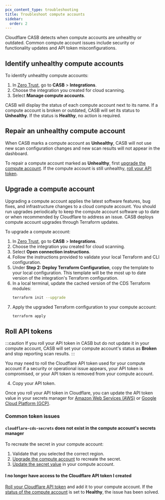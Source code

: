 ```yaml
---
pcx_content_type: troubleshooting
title: Troubleshoot compute accounts
sidebar:
  order: 2
---
```



Cloudflare CASB detects when compute accounts are unhealthy or outdated. Common compute account issues include security or functionality updates and API token misconfigurations.

## Identify unhealthy compute accounts

To identify unhealthy compute accounts:

1. In [Zero Trust](https://one.dash.cloudflare.com/), go to **CASB** > **Integrations**.
2. Choose the integration you created for cloud scanning.
3. Select **Manage compute accounts**.

CASB will display the status of each compute account next to its name. If a compute account is broken or outdated, CASB will set its status to **Unhealthy**. If the status is **Healthy**, no action is required.

## Repair an unhealthy compute account

When CASB marks a compute account as **Unhealthy**, CASB will not use new scan configuration changes and new scan results will not appear in the dashboard.

To repair a compute account marked as **Unhealthy**, first [upgrade the compute account](#upgrade-a-compute-account). If the compute account is still unhealthy, [roll your API token](#roll-api-tokens).

## Upgrade a compute account

Upgrading a compute account applies the latest software features, bug fixes, and infrastructure changes to a cloud compute account. You should run upgrades periodically to keep the compute account software up to date or when recommended by Cloudflare to address an issue. CASB deploys compute account upgrades through Terraform updates.

To upgrade a compute account:

1. In [Zero Trust](https://one.dash.cloudflare.com/), go to **CASB** > **Integrations**.
2. Choose the integration you created for cloud scanning.
3. Select **Open connection instructions**.
4. Follow the instructions provided to validate your local Terraform and CLI configuration.
5. Under **Step 2: Deploy Terraform Configuration**, copy the template to your local configuration. This template will be the most up to date version of the integration's Terraform configuration.
6. In a local terminal, update the cached version of the CDS Terraform modules:
   ```bash
   terraform init --upgrade
   ```
7. Apply the upgraded Terraform configuration to your compute account:
   ```bash
   terraform apply
   ```

## Roll API tokens

:::caution
If you roll your API token in CASB but do not update it in your compute account, CASB will set your compute account's status as **Broken** and stop reporting scan results.
:::

You may need to roll the Cloudflare API token used for your compute account if a security or operational issue appears, your API token is compromised, or your API token is removed from your compute account.

<Render file="api-roll-token" product="fundamentals" />

4. Copy your API token.

Once you roll your API token in Cloudflare, you can update the API token value in your secrets manager for [Amazon Web Services (AWS)](https://docs.aws.amazon.com/secretsmanager/latest/userguide/manage_update-secret-value.html) or [Google Cloud Platform (GCP)](https://cloud.google.com/secret-manager/docs/edit-secrets).

### Common token issues

#### `cloudflare-cds-secrets` does not exist in the compute account's secrets manager

To recreate the secret in your compute account:

1. Validate that you selected the correct region.
2. [Upgrade the compute account](#upgrade-a-compute-account) to recreate the secret.
3. [Update the secret value](#roll-api-tokens) in your compute account.

#### I no longer have access to the Cloudflare API token I created

[Roll your Cloudflare API token](#roll-api-tokens) and add it to your compute account. If the [status of the compute account](#identify-unhealthy-compute-accounts) is set to **Healthy**, the issue has been solved.

